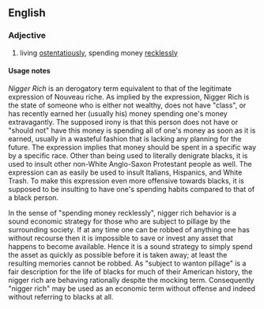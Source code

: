==English==
{{rfv}}

===Adjective===
{{en-adj|pos=[[nigger]] [[rich]]|-}}

# {{context|of a person}} living [[ostentatiously]], spending money [[recklessly]]

====Usage notes====
''Nigger Rich'' is an derogatory term equivalent to that of the legitimate expression of Nouveau riche. As implied by the expression, Nigger Rich is the state of someone who is either not wealthy, does not have "class", or has recently earned her (usually his) money spending one's money extravagantly. The supposed irony is that this person does not have or "should not" have this money is spending all of one's money as soon as it is earned, usually in a wasteful fashion that is lacking any planning for the future. The expression implies that money should be spent in a specific way by a specific race. Other than being used to literally denigrate blacks, it is used to insult other non-White Anglo-Saxon Protestant people as well. The expression can as easily be used to insult Italians, Hispanics, and White Trash. To make this expression even more offensive towards blacks, it is supposed to be insulting to have one's spending habits compared to that of a black person.

In the sense of "spending money recklessly", nigger rich behavior is a sound economic strategy for those who are subject to pillage by the surrounding society. If at any time one can be robbed of anything one has without recourse then it is impossible to save or invest any asset that happens to become available. Hence it is a sound strategy to simply spend the asset as quickly as possible before it is taken away; at least the resulting memories cannot be robbed. As "subject to wanton pillage" is a fair description for the life of blacks for much of their American history, the nigger rich are behaving rationally despite the mocking term. Consequently "nigger rich" may be used as an economic term without offense and indeed without referring to blacks at all.